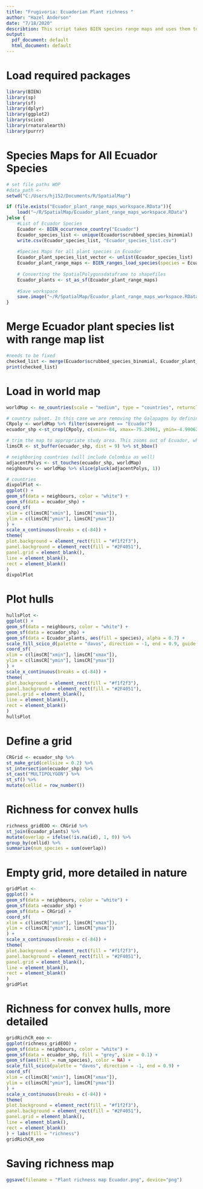 ```yaml
---
title: "Frugivoria: Ecuadorian Plant richness "
author: "Hazel Anderson"
date: "7/18/2020"
describtion: This script takes BIEN species range maps and uses them to create a map of species richness of Ecuador plant species.
output:
  pdf_document: default
  html_document: default
---
```


# Load required packages
```r
library(BIEN)
library(sp)
library(sf)
library(dplyr)
library(ggplot2)
library(scico)
library(rnaturalearth)
library(purrr)

```


# Species Maps for All Ecuador Species
```r
# set file paths WOP
#data_path <- 
setwd("C:/Users/hj152/Documents/R/SpatialMap")

if (file.exists("Ecuador_plant_range_maps_workspace.RData")){
    load("~/R/SpatialMap/Ecuador_plant_range_maps_workspace.RData")
}else {
    #List of Ecuador Species
    Ecuador <- BIEN_occurrence_country("Ecuador")
    Ecuador_species_list <- unique(Ecuador$scrubbed_species_binomial)
    write.csv(Ecuador_species_list, "Ecuador_species_list.csv")
    
    #Species Maps for all plant species in Ecuador
    Ecuador_plant_species_list_vector <- unlist(Ecuador_species_list)
    Ecuador_plant_range_maps <- BIEN_ranges_load_species(species = Ecuador_plant_species_list_vector)
    
    # Converting the SpatialPolygonsdataframe to shapefiles
    Ecuador_plants <- st_as_sf(Ecuador_plant_range_maps)
    
    #Save workspace
    save.image("~/R/SpatialMap/Ecuador_plant_range_maps_workspace.RData")
}
```

# Merge Ecuador plant species list with range map list
```r
#needs to be fixed
checked_list <- merge(Ecuador$scrubbed_species_binomial, Ecuador_plant_range_maps$species)
print(checked_list)
```

# Load in world map
```r
worldMap <- ne_countries(scale = "medium", type = "countries", returnclass = "sf")

# country subset. In this case we are removing the Galapagos by defining the bounding box around the Ecuador polygon.
CRpoly <- worldMap %>% filter(sovereignt == "Ecuador")
ecuador_shp <-st_crop(CRpoly, c(xmin=-84, xmax=-75.24961, ymin=-4.990625, ymax=1.455371))

# trim the map to appropriate study area. This zooms out of Ecuador, which will be easier for visualization down the line.
limsCR <- st_buffer(ecuador_shp, dist = 9) %>% st_bbox()

# neighboring countries (will include Colombia as well)
adjacentPolys <- st_touches(ecuador_shp, worldMap)
neighbours <- worldMap %>% slice(pluck(adjacentPolys, 1))

# countries
divpolPlot <-
ggplot() +
geom_sf(data = neighbours, color = "white") +
geom_sf(data = ecuador_shp) +
coord_sf(
xlim = c(limsCR["xmin"], limsCR["xmax"]),
ylim = c(limsCR["ymin"], limsCR["ymax"])
) +
scale_x_continuous(breaks = c(-84)) +
theme(
plot.background = element_rect(fill = "#f1f2f3"),
panel.background = element_rect(fill = "#2F4051"),
panel.grid = element_blank(),
line = element_blank(),
rect = element_blank()
)
divpolPlot
```

# Plot hulls
```r
hullsPlot <-
ggplot() +
geom_sf(data = neighbours, color = "white") +
geom_sf(data = ecuador_shp) +
geom_sf(data = Ecuador_plants, aes(fill = species), alpha = 0.7) +
scale_fill_scico_d(palette = "davos", direction = -1, end = 0.9, guide = FALSE) +
coord_sf(
xlim = c(limsCR["xmin"], limsCR["xmax"]),
ylim = c(limsCR["ymin"], limsCR["ymax"])
) +
scale_x_continuous(breaks = c(-84)) +
theme(
plot.background = element_rect(fill = "#f1f2f3"),
panel.background = element_rect(fill = "#2F4051"),
panel.grid = element_blank(),
line = element_blank(),
rect = element_blank()
)
hullsPlot

```

# Define a grid
```r
CRGrid <- ecuador_shp %>%
st_make_grid(cellsize = 0.2) %>%
st_intersection(ecuador_shp) %>%
st_cast("MULTIPOLYGON") %>%
st_sf() %>%
mutate(cellid = row_number())
```

# Richness for convex hulls
```r
richness_gridEOO <- CRGrid %>%
st_join(Ecuador_plants) %>%
mutate(overlap = ifelse(!is.na(id), 1, 0)) %>%
group_by(cellid) %>%
summarize(num_species = sum(overlap))
```

# Empty grid, more detailed in nature
```r
gridPlot <-
ggplot() +
geom_sf(data = neighbours, color = "white") +
geom_sf(data =ecuador_shp) +
geom_sf(data = CRGrid) +
coord_sf(
xlim = c(limsCR["xmin"], limsCR["xmax"]),
ylim = c(limsCR["ymin"], limsCR["ymax"])
) +
scale_x_continuous(breaks = c(-84)) +
theme(
plot.background = element_rect(fill = "#f1f2f3"),
panel.background = element_rect(fill = "#2F4051"),
panel.grid = element_blank(),
line = element_blank(),
rect = element_blank()
)
gridPlot
```

# Richness for convex hulls, more detailed
```r
gridRichCR_eoo <-
ggplot(richness_gridEOO) +
geom_sf(data = neighbours, color = "white") +
geom_sf(data = ecuador_shp, fill = "grey", size = 0.1) +
geom_sf(aes(fill = num_species), color = NA) +
scale_fill_scico(palette = "davos", direction = -1, end = 0.9) +
coord_sf(
xlim = c(limsCR["xmin"], limsCR["xmax"]),
ylim = c(limsCR["ymin"], limsCR["ymax"])
) +
scale_x_continuous(breaks = c(-84)) +
theme(
plot.background = element_rect(fill = "#f1f2f3"),
panel.background = element_rect(fill = "#2F4051"),
panel.grid = element_blank(),
line = element_blank(),
rect = element_blank()
) + labs(fill = "richness")
gridRichCR_eoo

```

# Saving richness map
```r
ggsave(filename = "Plant richness map Ecuador.png", device="png")
```

